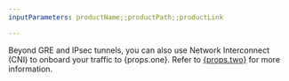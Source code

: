 ```yaml
---
inputParameters: productName;;productPath;;productLink

---
```



Beyond GRE and IPsec tunnels, you can also use Network Interconnect (CNI) to onboard your traffic to {props.one}. Refer to <a href={props.three}>{props.two}</a> for more information.

